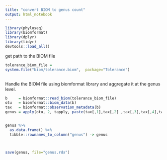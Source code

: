 ```yaml
---
title: "convert BIOM to genus count"
output: html_notebook
---
```



```r

library(phyloseq)
library(biomformat)
library(dplyr)
library(tidyr)
devtools::load_all()


```


get path to the BIOM file
```r

tolerance_biom_file =
system.file("biom/tolerance.biom",  package="Tolerance")
                        


```

Handle the BIOM file using biomformat library and aggregate it at the genus level.


```r


b     = biomformat::read_biom(tolerance_biom_file)
otu   = biomformat::biom_data(b)
tax   = biomformat::observation_metadata(b)
genus = apply(otu, 2, tapply, paste(tax[,1],tax[,2] ,tax[,3],tax[,4],tax[,5],tax[,6], sep="; "), sum)


genus %>% 
  as.data.frame() %>%
  tibble::rownames_to_column("genus") -> genus



save(genus, file="genus.rda")



```


